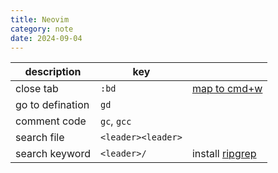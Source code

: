 ```yaml
---
title: Neovim 
category: note
date: 2024-09-04
---
```



|description|key||
|--|--|--|
|close tab|`:bd`|[map to cmd+w](https://superuser.com/questions/387897/can-i-use-the-cmd-key-in-terminal-vim-at-all)|
|go to defination|`gd`||
|comment code|`gc`, `gcc`||
|search file|`<leader><leader>`||
|search keyword|`<leader>/`|install [ripgrep](https://github.com/BurntSushi/ripgrep)|




